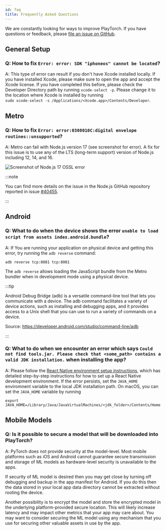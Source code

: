 ```yaml
---
id: faq
title: Frequently Asked Questions
---
```


We are constantly looking for ways to improve PlayTorch. If you have questions or feedback, please [file an issue on GitHub](https://github.com/facebookresearch/playtorch/issues).

## General Setup

### Q: How to fix `Error: error: SDK "iphoneos" cannot be located`?

A: This type of error can result if you don't have Xcode installed locally. If you have installed Xcode, please make sure to open the app and accept the Xcode license.
If you have completed this before, please check the Developer Directory path by running `xcode-select -p`. Please change it to the location where Xcode is installed by running <br />
`sudo xcode-select -s /Applications/<Xcode.app>/Contents/Developer`.

## Metro

### Q: How to fix `Error: error:0308010C:digital envelope routines::unsupported`?

A: Metro can fail with Node.js version 17 (see screenshot for error). A fix for this issue is to use any of the LTS (long-term support) version of Node.js including 12, 14, and 16.

![](/img/faq/node17-ossl-error.png "Screenshot of Node.js 17 OSSL error")

:::note

You can find more details on the issue in the Node.js GitHub repository reported in issue [#40455](https://github.com/nodejs/node/issues/40455).

:::

## Android

### Q: What to do when the device shows the error `unable to load script from assets index.android.bundle`?

A: If You are running your application on physical device and getting this error, try running the `adb reverse` command:

```
adb reverse tcp:8081 tcp:8081
```

The `adb reverse` allows loading the JavaScript bundle from the Metro bundler when in development mode using a physical device.

:::tip

Android Debug Bridge (adb) is a versatile command-line tool that lets you communicate with a device. The adb command facilitates a variety of device actions, such as installing and debugging apps, and it provides access to a Unix shell that you can use to run a variety of commands on a device.

Source: https://developer.android.com/studio/command-line/adb

:::

### Q: What to do when we encounter an error which says `Could not find tools.jar. Please check that <some_path> contains a valid JDK installation.` when installing the app?

A: Please follow the [React Native environment setup instructions](https://reactnative.dev/docs/environment-setup), which has detailed step-by-step instructions for how to set up a React Native development environment.
If the error persists, set the `JAVA_HOME` enviromnent variable to the local JDK installation path. On macOS, you can set the `JAVA_HOME` variable by running
```
export JAVA_HOME=/Library/Java/JavaVirtualMachines/<jdk_folder>/Contents/Home
```

## Mobile Models

### Q: Is it possible to secure a model that will be downloaded into PlayTorch?

A: PyTorch does not provide security at the model-level. Most mobile platforms such as iOS and Android cannot guarantee secure transmission and storage of ML models as hardware-level security is unavailable to the apps.

If security of ML model is desired then you may get close by turning off debugging and backup in the app manifest for Android. If you do this then the data stored in your local app data directory cannot be extracted without rooting the device.

Another possibility is to encrypt the model and store the encrypted model in the underlying platform-provided secure location. This will likely increase latency and may impact other metrics that your app may care about. You may want to consider securing the ML model using any mechanism that you use for securing other valuable assets in use by the app.
